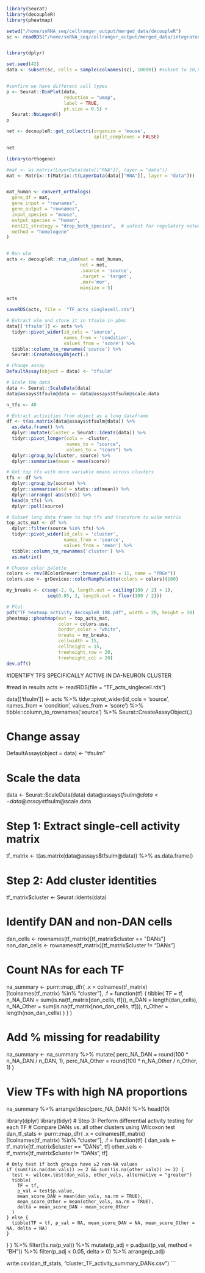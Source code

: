 
```r

library(Seurat)
library(decoupleR)
library(pheatmap)

setwd("/home/snRNA_seq/cellranger_output/merged_data/decoupleR")
sc <- readRDS("/home/snRNA_seq/cellranger_output/merged_data/integrated_data.rds")


library(dplyr)

set.seed(42)
data <- subset(sc, cells = sample(colnames(sc), 10000)) #subset to 10,000 cells


#confirm we have different cell types
p <- Seurat::DimPlot(data, 
                     reduction = "umap", 
                     label = TRUE, 
                     pt.size = 0.5) + 
  Seurat::NoLegend()
p

net <- decoupleR::get_collectri(organism = 'mouse', 
                                split_complexes = FALSE)

net

library(orthogene)

#mat <- as.matrix(LayerData(data[["RNA"]], layer = "data"))
mat <- Matrix::t(Matrix::t(LayerData(data[["RNA"]], layer = "data")))  # Keeps sparse


mat_human <- convert_orthologs(
  gene_df = mat,
  gene_input = "rownames",
  gene_output = "rownames",
  input_species = "mouse",
  output_species = "human",
  non121_strategy = "drop_both_species",  # safest for regulatory networks
  method = "homologene"
)


# Run ulm
acts <- decoupleR::run_ulm(mat = mat_human, 
                           net = net, 
                           .source = 'source', 
                           .target = 'target',
                           .mor='mor', 
                           minsize = 5)

acts

saveRDS(acts, file =  "TF_acts_singlecell.rds")

# Extract ulm and store it in tfsulm in pbmc
data[['tfsulm']] <- acts %>%
  tidyr::pivot_wider(id_cols = 'source', 
                     names_from = 'condition',
                     values_from = 'score') %>%
  tibble::column_to_rownames('source') %>%
  Seurat::CreateAssayObject(.)

# Change assay
DefaultAssay(object = data) <- "tfsulm"

# Scale the data
data <- Seurat::ScaleData(data)
data@assays$tfsulm@data <- data@assays$tfsulm@scale.data

n_tfs <- 40

# Extract activities from object as a long dataframe
df <- t(as.matrix(data@assays$tfsulm@data)) %>%
  as.data.frame() %>%
  dplyr::mutate(cluster = Seurat::Idents(data)) %>%
  tidyr::pivot_longer(cols = -cluster, 
                      names_to = "source", 
                      values_to = "score") %>%
  dplyr::group_by(cluster, source) %>%
  dplyr::summarise(mean = mean(score))

# Get top tfs with more variable means across clusters
tfs <- df %>%
  dplyr::group_by(source) %>%
  dplyr::summarise(std = stats::sd(mean)) %>%
  dplyr::arrange(-abs(std)) %>%
  head(n_tfs) %>%
  dplyr::pull(source)

# Subset long data frame to top tfs and transform to wide matrix
top_acts_mat <- df %>%
  dplyr::filter(source %in% tfs) %>%
  tidyr::pivot_wider(id_cols = 'cluster', 
                     names_from = 'source',
                     values_from = 'mean') %>%
  tibble::column_to_rownames('cluster') %>%
  as.matrix()

# Choose color palette
colors <- rev(RColorBrewer::brewer.pal(n = 11, name = "PRGn"))
colors.use <- grDevices::colorRampPalette(colors = colors)(100)

my_breaks <- c(seq(-2, 0, length.out = ceiling(100 / 2) + 1),
               seq(0.05, 2, length.out = floor(100 / 2)))

# Plot
pdf("TF_heatmap_activity_decoupleR_10K.pdf", width = 20, height = 10)
pheatmap::pheatmap(mat = top_acts_mat,
                   color = colors.use,
                   border_color = "white",
                   breaks = my_breaks,
                   cellwidth = 15,
                   cellheight = 15,
                   treeheight_row = 20,
                   treeheight_col = 20) 
dev.off()

```
#IDENTIFY TFS SPECIFICALLY ACTIVE IN DA-NEURON CLUSTER

#read in results
acts <- readRDS(file =  "TF_acts_singlecell.rds")

data[['tfsulm']] <- acts %>%
  tidyr::pivot_wider(id_cols = 'source', 
                     names_from = 'condition',
                     values_from = 'score') %>%
  tibble::column_to_rownames('source') %>%
  Seurat::CreateAssayObject(.)

# Change assay
DefaultAssay(object = data) <- "tfsulm"

# Scale the data
data <- Seurat::ScaleData(data)
data@assays$tfsulm@data <- data@assays$tfsulm@scale.data

# Step 1: Extract single-cell activity matrix
tf_matrix <- t(as.matrix(data@assays$tfsulm@data)) %>%
  as.data.frame()

# Step 2: Add cluster identities
tf_matrix$cluster <- Seurat::Idents(data)

# Identify DAN and non-DAN cells
dan_cells <- rownames(tf_matrix)[tf_matrix$cluster == "DANs"]
non_dan_cells <- rownames(tf_matrix)[tf_matrix$cluster != "DANs"]

# Count NAs for each TF
na_summary <- purrr::map_dfr(
  .x = colnames(tf_matrix)[!colnames(tf_matrix) %in% "cluster"],
  .f = function(tf) {
    tibble(
      TF = tf,
      n_NA_DAN = sum(is.na(tf_matrix[dan_cells, tf])),
      n_DAN = length(dan_cells),
      n_NA_Other = sum(is.na(tf_matrix[non_dan_cells, tf])),
      n_Other = length(non_dan_cells)
    )
  }
)

# Add % missing for readability
na_summary <- na_summary %>%
  mutate(
    perc_NA_DAN = round(100 * n_NA_DAN / n_DAN, 1),
    perc_NA_Other = round(100 * n_NA_Other / n_Other, 1)
  )

# View TFs with high NA proportions
na_summary %>% arrange(desc(perc_NA_DAN)) %>% head(10)


library(dplyr)
library(tidyr)
# Step 3: Perform differential activity testing for each TF
# Compare DANs vs. all other clusters using Wilcoxon test
dan_tf_stats <- purrr::map_dfr(
  .x = colnames(tf_matrix)[!colnames(tf_matrix) %in% "cluster"],
  .f = function(tf) {
    dan_vals <- tf_matrix[tf_matrix$cluster == "DANs", tf]
    other_vals <- tf_matrix[tf_matrix$cluster != "DANs", tf]

    # Only test if both groups have ≥2 non-NA values
    if (sum(!is.na(dan_vals)) >= 2 && sum(!is.na(other_vals)) >= 2) {
      test <- wilcox.test(dan_vals, other_vals, alternative = "greater")
      tibble(
        TF = tf,
        p_val = test$p.value,
        mean_score_DAN = mean(dan_vals, na.rm = TRUE),
        mean_score_Other = mean(other_vals, na.rm = TRUE),
        delta = mean_score_DAN - mean_score_Other
      )
    } else {
      tibble(TF = tf, p_val = NA, mean_score_DAN = NA, mean_score_Other = NA, delta = NA)
    }
  }
) %>%
  filter(!is.na(p_val)) %>%
  mutate(p_adj = p.adjust(p_val, method = "BH")) %>%
  filter(p_adj < 0.05, delta > 0) %>%
  arrange(p_adj)

write.csv(dan_tf_stats, "cluster_TF_activity_summary_DANs.csv")
```